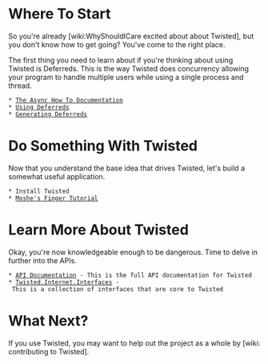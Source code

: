 = Where To Start =

So you're already [wiki:WhyShouldICare excited about about Twisted], but you don't know how to get going?  You've come to the right place.

The first thing you need to learn about if you're thinking about using Twisted is Deferreds.  This is the way Twisted does concurrency allowing your program to handle multiple users while using a single process and thread.

 * [http://twistedmatrix.com/projects/core/documentation/howto/async.html The Async How To Documentation]
 * [http://twistedmatrix.com/projects/core/documentation/howto/defer.html Using Deferreds]
 * [http://twistedmatrix.com/projects/core/documentation/howto/gendefer.html Generating Deferreds]

= Do Something With Twisted =

Now that you understand the base idea that drives Twisted, let's build a somewhat useful application.

 * Install Twisted
 * [http://twistedmatrix.com/projects/core/documentation/howto/tutorial/index.html Moshe's Finger Tutorial]

= Learn More About Twisted =

Okay, you're now knowledgeable enough to be dangerous.  Time to delve in further into the APIs.

 * [http://twistedmatrix.com/documents/current/api/ API Documentation] - This is the full API documentation for Twisted
 * [http://twistedmatrix.com/documents/current/api/twisted.internet.interfaces.html Twisted.Internet.Interfaces] - This is a collection of interfaces that are core to Twisted

= What Next? =

If you use Twisted, you may want to help out the project as a whole by [wiki: contributing to Twisted].




